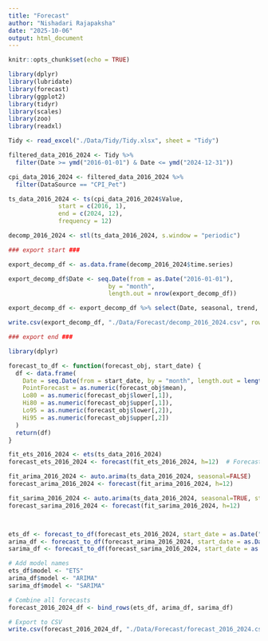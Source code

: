 ```yaml
---
title: "Forecast"
author: "Nishadari Rajapaksha"
date: "2025-10-06"
output: html_document
---
```


```r
knitr::opts_chunk$set(echo = TRUE)
```

```r
library(dplyr)
library(lubridate)
library(forecast)
library(ggplot2)
library(tidyr)
library(scales)
library(zoo)
library(readxl)

Tidy <- read_excel("./Data/Tidy/Tidy.xlsx", sheet = "Tidy")

filtered_data_2016_2024 <- Tidy %>%
  filter(Date >= ymd("2016-01-01") & Date <= ymd("2024-12-31"))

cpi_data_2016_2024 <- filtered_data_2016_2024 %>%
  filter(DataSource == "CPI_Pet")

ts_data_2016_2024 <- ts(cpi_data_2016_2024$Value,
              start = c(2016, 1),
              end = c(2024, 12),
              frequency = 12)

decomp_2016_2024 <- stl(ts_data_2016_2024, s.window = "periodic")

### export start ###

export_decomp_df <- as.data.frame(decomp_2016_2024$time.series)

export_decomp_df$Date <- seq.Date(from = as.Date("2016-01-01"), 
                            by = "month", 
                            length.out = nrow(export_decomp_df))

export_decomp_df <- export_decomp_df %>% select(Date, seasonal, trend, remainder)

write.csv(export_decomp_df, "./Data/Forecast/decomp_2016_2024.csv", row.names = FALSE)

### export end ###
```


```r

library(dplyr)

forecast_to_df <- function(forecast_obj, start_date) {
  df <- data.frame(
    Date = seq.Date(from = start_date, by = "month", length.out = length(forecast_obj$mean)),
    PointForecast = as.numeric(forecast_obj$mean),
    Lo80 = as.numeric(forecast_obj$lower[,1]),
    Hi80 = as.numeric(forecast_obj$upper[,1]),
    Lo95 = as.numeric(forecast_obj$lower[,2]),
    Hi95 = as.numeric(forecast_obj$upper[,2])
  )
  return(df)
}

fit_ets_2016_2024 <- ets(ts_data_2016_2024)
forecast_ets_2016_2024 <- forecast(fit_ets_2016_2024, h=12)  # Forecast 12 months (2025–2026)

fit_arima_2016_2024 <- auto.arima(ts_data_2016_2024, seasonal=FALSE)
forecast_arima_2016_2024 <- forecast(fit_arima_2016_2024, h=12)

fit_sarima_2016_2024 <- auto.arima(ts_data_2016_2024, seasonal=TRUE, stepwise=FALSE, approximation=FALSE)
forecast_sarima_2016_2024 <- forecast(fit_sarima_2016_2024, h=12)



ets_df <- forecast_to_df(forecast_ets_2016_2024, start_date = as.Date("2025-01-01"))
arima_df <- forecast_to_df(forecast_arima_2016_2024, start_date = as.Date("2025-01-01"))
sarima_df <- forecast_to_df(forecast_sarima_2016_2024, start_date = as.Date("2025-01-01"))

# Add model names
ets_df$model <- "ETS"
arima_df$model <- "ARIMA"
sarima_df$model <- "SARIMA"

# Combine all forecasts
forecast_2016_2024_df <- bind_rows(ets_df, arima_df, sarima_df)

# Export to CSV
write.csv(forecast_2016_2024_df, "./Data/Forecast/forecast_2016_2024.csv", row.names = FALSE)


```

